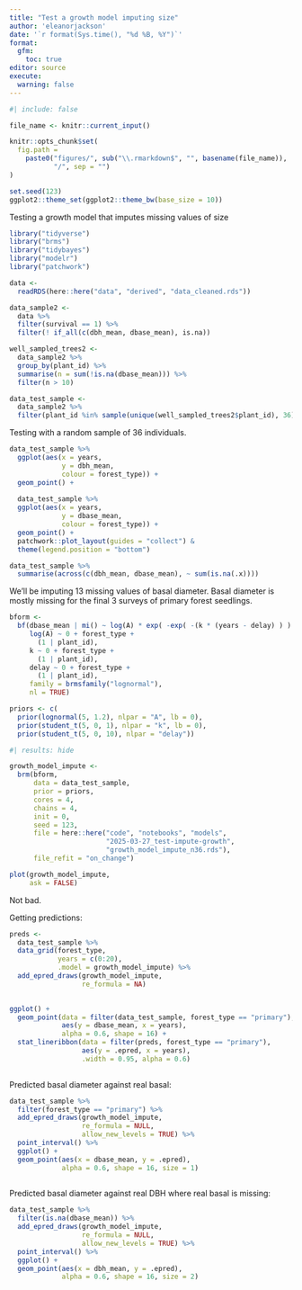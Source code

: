 ```yaml
---
title: "Test a growth model imputing size"
author: 'eleanorjackson'
date: '`r format(Sys.time(), "%d %B, %Y")`' 
format: 
  gfm:
    toc: true
editor: source
execute:
  warning: false
---
```


```r
#| include: false

file_name <- knitr::current_input()

knitr::opts_chunk$set(
  fig.path =
    paste0("figures/", sub("\\.rmarkdown$", "", basename(file_name)), 
           "/", sep = "")
)

set.seed(123)
ggplot2::theme_set(ggplot2::theme_bw(base_size = 10))
```

Testing a growth model that imputes missing values of size

```r
library("tidyverse")
library("brms")
library("tidybayes")
library("modelr")
library("patchwork")
```

```r

data <-
  readRDS(here::here("data", "derived", "data_cleaned.rds"))
```

```r
data_sample2 <-
  data %>%
  filter(survival == 1) %>%
  filter(! if_all(c(dbh_mean, dbase_mean), is.na))

well_sampled_trees2 <-
  data_sample2 %>%
  group_by(plant_id) %>%
  summarise(n = sum(!is.na(dbase_mean))) %>%
  filter(n > 10)

data_test_sample <-
  data_sample2 %>%
  filter(plant_id %in% sample(unique(well_sampled_trees2$plant_id), 36))

```

Testing with a random sample of 36 individuals.

```r
data_test_sample %>% 
  ggplot(aes(x = years, 
             y = dbh_mean, 
             colour = forest_type)) +
  geom_point() +
  
  data_test_sample %>% 
  ggplot(aes(x = years, 
             y = dbase_mean, 
             colour = forest_type)) +
  geom_point() +
  patchwork::plot_layout(guides = "collect") &
  theme(legend.position = "bottom")
```

```r
data_test_sample %>% 
  summarise(across(c(dbh_mean, dbase_mean), ~ sum(is.na(.x))))
```

We'll be imputing 13 missing values of basal diameter.
Basal diameter is mostly missing for the final 3 surveys of primary forest seedlings.

```r
bform <-
  bf(dbase_mean | mi() ~ log(A) * exp( -exp( -(k * (years - delay) ) ) ),
     log(A) ~ 0 + forest_type + 
       (1 | plant_id),
     k ~ 0 + forest_type + 
       (1 | plant_id),
     delay ~ 0 + forest_type +
       (1 | plant_id),
     family = brmsfamily("lognormal"),
     nl = TRUE) 
```

```r
priors <- c(
  prior(lognormal(5, 1.2), nlpar = "A", lb = 0),
  prior(student_t(5, 0, 1), nlpar = "k", lb = 0),
  prior(student_t(5, 0, 10), nlpar = "delay"))
```

```r
#| results: hide

growth_model_impute <-
  brm(bform,
      data = data_test_sample,
      prior = priors,
      cores = 4,
      chains = 4,
      init = 0,
      seed = 123,
      file = here::here("code", "notebooks", "models",
                        "2025-03-27_test-impute-growth", 
                        "growth_model_impute_n36.rds"),
      file_refit = "on_change")
```

```r
plot(growth_model_impute,
     ask = FALSE)
```

Not bad.

Getting predictions:

```r
preds <- 
  data_test_sample %>% 
  data_grid(forest_type,
            years = c(0:20),
            .model = growth_model_impute) %>% 
  add_epred_draws(growth_model_impute,
                  re_formula = NA)
  
```


```r

ggplot() +
  geom_point(data = filter(data_test_sample, forest_type == "primary"),
             aes(y = dbase_mean, x = years),
             alpha = 0.6, shape = 16) +
  stat_lineribbon(data = filter(preds, forest_type == "primary"),
                  aes(y = .epred, x = years),
                  .width = 0.95, alpha = 0.6) 
  
```


Predicted basal diameter against real basal:

```r
data_test_sample %>% 
  filter(forest_type == "primary") %>% 
  add_epred_draws(growth_model_impute,
                  re_formula = NULL, 
                  allow_new_levels = TRUE) %>% 
  point_interval() %>% 
  ggplot() +
  geom_point(aes(x = dbase_mean, y = .epred),
             alpha = 0.6, shape = 16, size = 1)
  
```

Predicted basal diameter against real DBH where real basal is missing:

```r
data_test_sample %>% 
  filter(is.na(dbase_mean)) %>% 
  add_epred_draws(growth_model_impute,
                  re_formula = NULL, 
                  allow_new_levels = TRUE) %>% 
  point_interval() %>% 
  ggplot() +
  geom_point(aes(x = dbh_mean, y = .epred),
             alpha = 0.6, shape = 16, size = 2)
  
```
